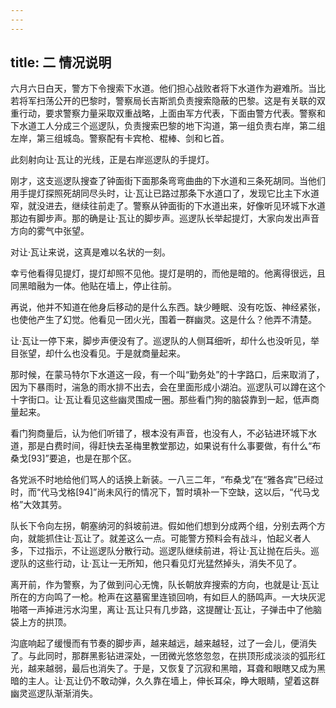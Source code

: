 ```yaml
---
---
---
```

title: 二 情况说明
---




六月六日白天，警方下令搜索下水道。他们担心战败者将下水道作为避难所。当比若将军扫荡公开的巴黎时，警察局长吉斯凯负责搜索隐蔽的巴黎。这是有关联的双重行动，要求警察力量采取双重战略，上面由军方代表，下面由警方代表。警察和下水道工人分成三个巡逻队，负责搜索巴黎的地下沟道，第一组负责右岸，第二组左岸，第三组城岛。警察配有卡宾枪、棍棒、剑和匕首。

此刻射向让·瓦让的光线，正是右岸巡逻队的手提灯。

刚才，这支巡逻队搜查了钟面街下面那条弯弯曲曲的下水道和三条死胡同。当他们用手提灯探照死胡同尽头时，让·瓦让已路过那条下水道口了，发现它比主下水道窄，就没进去，继续往前走了。警察从钟面街的下水道出来，好像听见环城下水道那边有脚步声。那的确是让·瓦让的脚步声。巡逻队长举起提灯，大家向发出声音方向的雾气中张望。

对让·瓦让来说，这真是难以名状的一刻。

幸亏他看得见提灯，提灯却照不见他。提灯是明的，而他是暗的。他离得很远，且同黑暗融为一体。他贴在墙上，停止往前。

再说，他并不知道在他身后移动的是什么东西。缺少睡眠、没有吃饭、神经紧张，也使他产生了幻觉。他看见一团火光，围着一群幽灵。这是什么？他弄不清楚。

让·瓦让一停下来，脚步声便没有了。巡逻队的人侧耳细听，却什么也没听见，举目张望，却什么也没看见。于是就商量起来。

那时候，在蒙马特尔下水道这一段，有一个叫“勤务处”的十字路口，后来取消了，因为下暴雨时，湍急的雨水排不出去，会在里面形成小湖泊。巡逻队可以蹲在这个十字街口。让·瓦让看见这些幽灵围成一圈。那些看门狗的脑袋靠到一起，低声商量起来。

看门狗商量后，认为他们听错了，根本没有声音，也没有人，不必钻进环城下水道，那是白费时间，得赶快去圣梅里教堂那边，如果说有什么事要做，有什么“布桑戈[93]”要追，也是在那个区。

各党派不时地给他们骂人的话换上新装。一八三二年，“布桑戈”在“雅各宾”已经过时，而“代马戈格[94]”尚未风行的情况下，暂时填补一下空缺，这以后，“代马戈格”大效其劳。

队长下令向左拐，朝塞纳河的斜坡前进。假如他们想到分成两个组，分别去两个方向，就能抓住让·瓦让了。就差这么一点。可能警方预料会有战斗，怕起义者人多，下过指示，不让巡逻队分散行动。巡逻队继续前进，将让·瓦让抛在后头。巡逻队的这些行动，让·瓦让一无所知，他只看见灯光猛然掉头，消失不见了。

离开前，作为警察，为了做到问心无愧，队长朝放弃搜索的方向，也就是让·瓦让所在的方向鸣了一枪。枪声在这墓窖里连锁回响，有如巨人的肠鸣声。一大块灰泥啪嗒一声掉进污水沟里，离让·瓦让只有几步路，这提醒让·瓦让，子弹击中了他脑袋上方的拱顶。

沟底响起了缓慢而有节奏的脚步声，越来越远，越来越轻，过了一会儿，便消失了。与此同时，那群黑影钻进深处，一团微光悠悠忽忽，在拱顶形成淡淡的弧形红光，越来越弱，最后也消失了。于是，又恢复了沉寂和黑暗，耳聋和眼瞎又成为黑暗的主人。让·瓦让仍不敢动弹，久久靠在墙上，伸长耳朵，睁大眼睛，望着这群幽灵巡逻队渐渐消失。